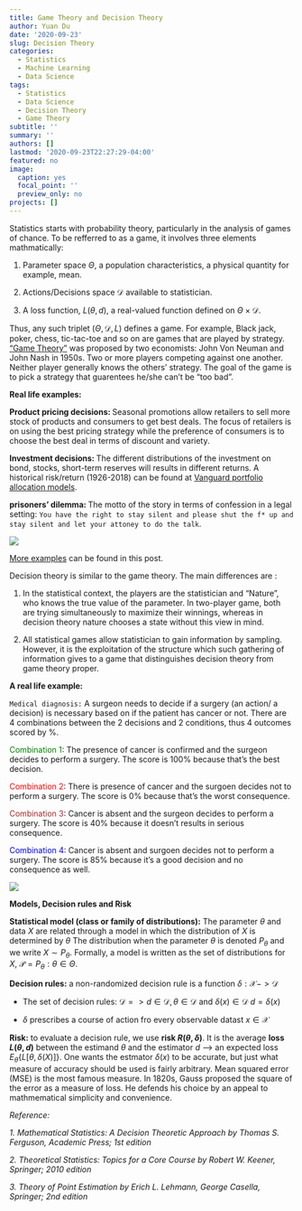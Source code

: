 ```yaml
---
title: Game Theory and Decision Theory
author: Yuan Du
date: '2020-09-23'
slug: Decision Theory
categories:
  - Statistics
  - Machine Learning
  - Data Science
tags:
  - Statistics
  - Data Science
  - Decision Theory
  - Game Theory
subtitle: ''
summary: ''
authors: []
lastmod: '2020-09-23T22:27:29-04:00'
featured: no
image:
  caption: yes
  focal_point: ''
  preview_only: no
projects: []
---
```

Statistics starts with probability theory, particularly in the analysis of games of chance. To be refferred to as a game, it involves three elements mathmatically: 

1. Parameter space $\Theta$, a population characteristics, a physical quantity for example, mean.

2. Actions/Decisions space $\mathscr{D}$ available to statistician.

3. A loss function, $L(\theta,d)$, a real-valued function defined on $\Theta \times \mathscr{D}$. 

Thus, any such triplet $(\Theta, \mathscr{D}, L )$ defines a game. For example, Black jack, poker, chess, tic-tac-toe and so on are games that are played by strategy. ["Game Theory"](https://en.wikipedia.org/wiki/Game_theory) was proposed by two economists: John Von Neuman and John Nash in 1950s. Two or more players competing against one another. Neither player generally knows the others' strategy. The goal of the game is to pick a strategy that guarentees he/she can't be "too bad". 

**Real life examples: **

**Product pricing decisions: ** Seasonal promotions allow retailers to sell more stock of products and consumers to get best deals. The focus of retailers is on using the best pricing strategy while the preference of consumers is to choose the best deal in terms of discount and variety.

**Investment decisions: ** The different distributions of the investment on bond, stocks, short-term reserves will results in different returns. A historical risk/return (1926-2018) can be found at [Vanguard portfolio allocation models](https://personal.vanguard.com/us/insights/saving-investing/model-portfolio-allocations).

**prisoners' dilemma: **The motto of the story in terms of confession in a legal setting: `You have the right to stay silent and please shut the f* up and stay silent and let your attoney to do the talk`.

![](/img/Game-Theory.png)

[More examples](https://studiousguy.com/game-theory-examples/#4_Product_Pricing_Decisions) can be found in this post.

Decision theory is similar to the game theory. The main differences are :

1. In the statistical context, the players are the statistician and "Nature", who knows the true value of the parameter. In two-player game, both are trying simultaneously to maximize their winnings, whereas in decision theory nature chooses a state without this view in mind.

2. All statistical games allow statistician to gain information by sampling. However, it is the exploitation of the structure which such gathering of information gives to a game that distinguishes decision theory from game theory proper.

**A real life example:**

`Medical diagnosis:` A surgeon needs to decide if a surgery (an action/ a decision) is necessary based on if the patient has cancer or not. There are 4 combinations between the 2 decisions and 2 conditions, thus 4 outcomes scored by %.

<span style="color:green">Combination 1</span>: The presence of cancer is confirmed and the surgeon decides to perform a surgery. The score is 100% because that's the best decision.

<span style="color:red">Combination 2</span>: There is presence of cancer and the surgoen decides not to perform a surgery. The score is 0% because that's the worst consequence.

<span style="color:brown">Combination 3</span>: Cancer is absent and the surgeon decides to perform a surgery. The score is 40% because it doesn't results in serious consequence.

<span style="color:blue">Combination 4</span>: Cancer is absent and surgoen decides not to perform a surgery. The score is 85% because it's a good decision and no consequence as well.

![](/img/Decision-Theory.jpg)
    
**Models, Decision rules and Risk**

**Statistical model (class or family of distributions):**  The parameter $\theta$ and data $X$ are related through a model in which the distribution of $X$ is determined by $\theta$ The distribution when the parameter $\theta$ is denoted $P_\theta$ and we write $X \sim P_\theta$. Formally, a model is written as the set of distributions for $X$, $\mathscr{P} = {P_\theta: \theta \in \Theta}$.
 
**Decision rules:** a non-randomized decision rule is a function $\delta : \mathscr{X} -> \mathscr{D}$

- The set of decision rules: $\mathscr{D} => d \in \mathscr{D}, \theta \in \mathscr{D}$ and $\delta(x) \in \mathscr{D}$ $d=\delta(x)$

- $\delta$ prescribes a course of action fro every observable datast $x\in \mathscr{X}$

**Risk:** to evaluate a decision rule, we use **risk $R(\theta, \delta)$**. It is the average **loss $L(\theta,d)$** between the estimand $\theta$ and the estimator $d$ --> an expected loss $E_\theta\{ L[\theta,\delta(X)] \}$. One wants the estmator $\delta(x)$ to be accurate, but just what measure of accuracy should be used is fairly arbitrary. Mean squared error (MSE) is the most famous measure. In 1820s, Gauss proposed the square of the error as a measure of loss. He defends his choice by an appeal to mathmematical simplicity and convenience. 

*Reference:*

*1. Mathematical Statistics: A Decision Theoretic Approach by Thomas S. Ferguson, Academic Press; 1st edition*

*2. Theoretical Statistics: Topics for a Core Course by Robert W. Keener, Springer; 2010 edition*

*3. Theory of Point Estimation by Erich L. Lehmann, George Casella, Springer; 2nd edition*
